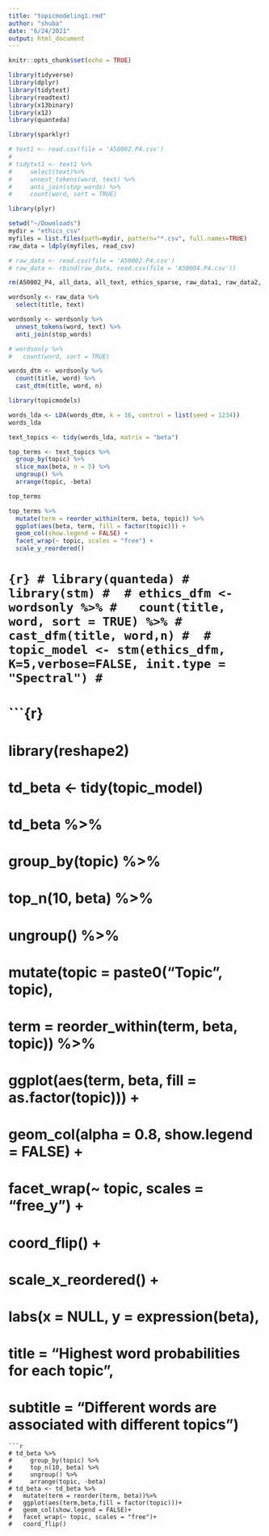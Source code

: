 ```yaml
---
title: "topicmodeling1.rmd"
author: "shuba"
date: "6/24/2021"
output: html_document
---
```


```r

knitr::opts_chunk$set(echo = TRUE)
```

```r
library(tidyverse)
library(dplyr)
library(tidytext)
library(readtext)
library(x13binary)
library(x12)
library(quanteda)

library(sparklyr)
```

```r
# text1 <- read.csv(file = 'A50002.P4.csv')
# 
# tidytxt1 <- text1 %>%
#     select(text)%>%
#     unnest_tokens(word, text) %>%
#     anti_join(stop_words) %>%
#     count(word, sort = TRUE)
```

```r

library(plyr)

setwd("~/Downloads")
mydir = "ethics_csv"
myfiles = list.files(path=mydir, pattern="*.csv", full.names=TRUE)
raw_data = ldply(myfiles, read_csv)

# raw_data <- read.csv(file = 'A50002.P4.csv')
# raw_data <- rbind(raw_data, read.csv(file = 'A50004.P4.csv'))

```

```r
rm(A50002_P4, all_data, all_text, ethics_sparse, raw_data1, raw_data2, raw_data3, sc, wordsonly2, wordsonly3)
```


```r
wordsonly <- raw_data %>%
  select(title, text) 

wordsonly <- wordsonly %>%
  unnest_tokens(word, text) %>%
  anti_join(stop_words)

# wordsonly %>%
#   count(word, sort = TRUE)

```

```r
words_dtm <- wordsonly %>%
  count(title, word) %>%
  cast_dtm(title, word, n)

library(topicmodels)

words_lda <- LDA(words_dtm, k = 16, control = list(seed = 1234))
words_lda
```

```r
text_topics <- tidy(words_lda, matrix = "beta")

top_terms <- text_topics %>%
  group_by(topic) %>%
  slice_max(beta, n = 5) %>%
  ungroup() %>%
  arrange(topic, -beta)

top_terms
```

```r
top_terms %>%
  mutate(term = reorder_within(term, beta, topic)) %>%
  ggplot(aes(beta, term, fill = factor(topic))) +
  geom_col(show.legend = FALSE) +
  facet_wrap(~ topic, scales = "free") +
  scale_y_reordered()
```


# ```{r}
# library(quanteda)
# library(stm)
# 
# ethics_dfm <- wordsonly %>%
#   count(title, word, sort = TRUE) %>%
#   cast_dfm(title, word,n)
# 
# topic_model <- stm(ethics_dfm, K=5,verbose=FALSE, init.type = "Spectral")
# ```
# 
# ```{r}
# library(reshape2)
# td_beta <- tidy(topic_model)
# td_beta %>%
#     group_by(topic) %>%
#     top_n(10, beta) %>%
#     ungroup() %>%
#     mutate(topic = paste0("Topic ", topic),
#            term = reorder_within(term, beta, topic)) %>%
#     ggplot(aes(term, beta, fill = as.factor(topic))) +
#     geom_col(alpha = 0.8, show.legend = FALSE) +
#     facet_wrap(~ topic, scales = "free_y") +
#     coord_flip() +
#     scale_x_reordered() +
#     labs(x = NULL, y = expression(beta),
#          title = "Highest word probabilities for each topic",
#          subtitle = "Different words are associated with different topics")

```
```r
# td_beta %>%
#     group_by(topic) %>%
#     top_n(10, beta) %>%
#     ungroup() %>%
#     arrange(topic, -beta)
# td_beta <- td_beta %>%
#   mutate(term = reorder(term, beta))%>%
#   ggplot(aes(term,beta,fill = factor(topic)))+
#   geom_col(show.legend = FALSE)+
#   facet_wrap(~ topic, scales = "free")+
#   coord_flip()
```



